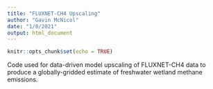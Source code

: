 ```yaml
---
title: "FLUXNET-CH4 Upscaling"
author: "Gavin McNicol"
date: "1/8/2021"
output: html_document
---
```


```r
knitr::opts_chunk$set(echo = TRUE)
```

Code used for data-driven model upscaling of FLUXNET-CH4 data to produce a globally-gridded estimate of freshwater wetland methane emissions.

